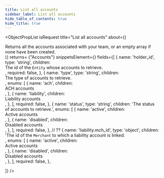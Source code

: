 ```yaml
---
title: List all accounts
sidebar_label: List all accounts
hide_table_of_contents: true
hide_title: true
---
```




<ObjectPropList
  isRequest
  title="List all accounts"
  about={(
    <div>
      Returns all the accounts associated with your team, or an empty array if none have been created.
    </div>
  )}
  returns= {"Accounts"}
  snippetsElement={<AccountsList />}
  fields={[
    {
      name: 'holder_id',
      type: 'string',
      children: <div>The id of the <code>Entity</code> whose accounts to retrieve.</div>,
      required: false,
    },
     {
      name: 'type',
      type: 'string',
      children: <div>The type of accounts to retrieve.</div>,
      enums: [
        {
          name: 'ach',
          children: <div>ACH accounts</div>,
        },
        {
          name: 'liability',
          children: <div>Liability accounts</div>,
        },
      ],
      required: false,
    },
    {
      name: 'status',
      type: 'string',
      children: 'The status of accounts to retrieve.',
      enums: [
        {
          name: 'active',
          children: <div>Active accounts</div>,
        },
        {
          name: 'disabled',
          children: <div>Disabled accounts</div>,
        },
      ],
      required: false,
    },
    // ??
    {
      name: 'liability.mch_id',
      type: 'object',
      children: <div>'The id of the <code>Merchant</code> to which a liability account is linked.</div>,
      enums: [
        {
          name: 'active',
          children: <div>Active accounts</div>,
        },
        {
          name: 'disabled',
          children: <div>Disabled accounts</div>,
        },
      ],
      required: false,
    },
    
  ]}
/>